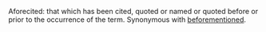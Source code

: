 Aforecited:  that which has been cited, quoted or named or quoted before or prior to the occurrence of the term. Synonymous with [[beforementioned]].